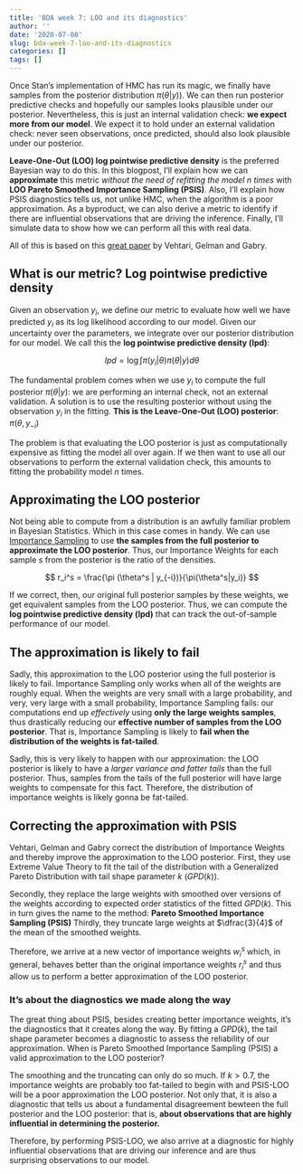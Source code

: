 ```yaml
---
title: 'BDA week 7: LOO and its diagnostics'
author: ''
date: '2020-07-08'
slug: bda-week-7-loo-and-its-diagnostics
categories: []
tags: []
---
```


Once Stan's implementation of HMC has run its magic, we finally have samples from the posterior distribution $\pi (\theta | y))$. We can then run posterior predictive checks and hopefully our samples looks plausible under our posterior. Nevertheless, this is just an internal validation check: **we expect more from our model**. We expect it to hold under an external validation check: never seen observations, once predicted, should also look plausible under our posterior. 

**Leave-One-Out (LOO) log pointwise predictive density** is the preferred Bayesian way to do this. In this blogpost, I'll explain how we can **approximate** this metric *without the need of refitting the model $n$ times* with **LOO Pareto Smoothed Importance Sampling (PSIS)**. Also, I'll explain how PSIS diagnostics tells us, not unlike HMC, when the algorithm is a poor approximation. As a byproduct, we can also derive a metric to identify if there are influential observations that are driving the inference. Finally, I'll simulate data to show how we can perform all this with real data. 

All of this is based on this [great paper](https://arxiv.org/abs/1507.04544) by Vehtari, Gelman and Gabry. 

## What is our metric? Log pointwise predictive density

Given an observation $y_i$, we define our metric to evaluate how well we have predicted $y_i$ as its log likelihood according to our model. Given our uncertainty over the parameters, we integrate over our posterior distribution for our model. We call this the **log pointwise predictive density (lpd)**:

$$
lpd = \log \int \pi (y_i | \theta) \pi (\theta | y) d\theta
$$

The fundamental problem comes when we use $y_i$ to compute the full posterior $\pi (\theta | y)$: we are performing an internal check, not an external validation. A solution is to use the resulting posterior without using the observation $y_i$ in the fitting. **This is the Leave-One-Out (LOO) posterior**: $\pi(\theta, y_{-i})$

The problem is that evaluating the LOO posterior is just as computationally expensive as fitting the model all over again. If we then want to use all our observations to perform the external validation check, this amounts to fitting the probability model $n$ times. 

## Approximating the LOO posterior

Not being able to compute from a distribution is an awfully familiar problem in Bayesian Statistics. Which in this case comes in handy. We can use [Importance Sampling](https://david-salazar.github.io/2020/06/27/bayesian-data-analysis-week-4-importance-sampling/) to use **the samples from the full posterior to approximate the LOO posterior**. Thus, our Importance Weights for each sample $s$ from the posterior is the ratio of the densities. 

$$
r_i^s = \frac{\pi (\theta^s | y_{-i})}{\pi(\theta^s|y_i)}
$$

If we correct, then, our original full posterior samples by these weights, we get equivalent samples from the LOO posterior. Thus, we can compute the **log pointwise predictive density (lpd)** that can track the out-of-sample performance of our model.

## The approximation is likely to fail

Sadly, this approximation to the LOO posterior using the full posterior is likely to fail. Importance Sampling only works when all of the weights are roughly equal. When the weights are very small with a large probability, and very, very large with a small probability, Importance Sampling fails: our computations end up *effectively* using **only the large weights samples**, thus drastically reducing our **effective number of samples from the LOO posterior**. That is, Importance Sampling is likely to **fail when the distribution of the weights is fat-tailed**. 

Sadly, this is very likely to happen with our approximation: the LOO posterior is likely to have a *larger variance and fatter tails* than the full posterior. Thus, samples from the tails of the full posterior will have large weights to compensate for this fact. Therefore, the distribution of importance weights is likely gonna be fat-tailed. 

## Correcting the approximation with PSIS

Vehtari, Gelman and Gabry correct the distribution of Importance Weights and thereby improve the approximation to the LOO posterior. First, they use Extreme Value Theory to fit the tail of the distribution with a Generalized Pareto Distribution with tail shape parameter $k$ ($GPD(k)$). 

Secondly, they replace the large weights with smoothed over versions of the weights according to expected order statistics of the fitted $GPD(k)$. This in turn gives the name to the method: **Pareto Smoothed Importance Sampling (PSIS)**  Thirdly, they truncate large weights at $\dfrac{3}{4}$ of the mean of the smoothed weights. 

Therefore, we arrive at a new vector of importance weights $w_i^s$ which, in general, behaves better than the original importance weights $r_i^s$ and thus allow us to perform a better approximation of the LOO posterior. 

### It's about the diagnostics we made along the way

The great thing about PSIS, besides creating better importance weights, it's the diagnostics that it creates along the way. By fitting a $GPD(k)$, the tail shape parameter becomes a diagnostic to assess the reliability of our approximation. When is Pareto Smoothed Importance Sampling (PSIS) a valid approximation to the LOO posterior? 

The smoothing and the truncating can only do so much. If $k > 0.7$, the importance weights are probably too fat-tailed to begin with and PSIS-LOO will be a poor approximation the LOO posterior. Not only that, it is also a diagnostic that tells us about a fundamental disagreement bewteen the full posterior and the LOO posterior: that is, **about observations that are highly influential in determining the posterior.** 

Therefore, by performing PSIS-LOO, we also arrive at a diagnostic for highly influential observations that are driving our inference and are thus surprising observations to our model. 



